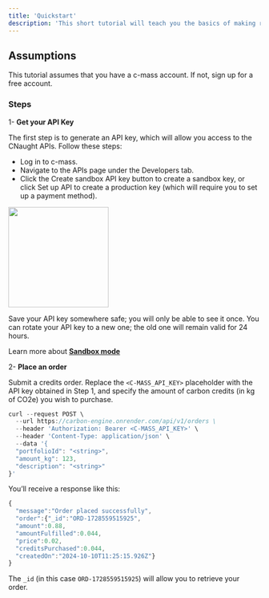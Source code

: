 ```yaml
---
title: 'Quickstart'
description: 'This short tutorial will teach you the basics of making requests to the c-mass APIs.'
---
```


## Assumptions

This tutorial assumes that you have a c-mass account. If not, sign up for a free account.

### Steps

1- **Get your API Key**

The first step is to generate an API key, which will allow you access to the CNaught APIs. Follow these steps:

- Log in to c-mass.
- Navigate to the APIs page under the Developers tab.
- Click the Create sandbox API key button to create a sandbox key, or click Set up API to create a production key (which will require you to set up a payment method).

<img height="200" src="/images/example1.png" />

<Warning>Save your API key somewhere safe; you will only be able to see it once. You can rotate your API key to a new one; the old one will remain valid for 24 hours.</Warning>

<Note>Learn more about <a href='/api-reference/introduction#sandbox-mode'>**Sandbox mode**</a></Note>


2- **Place an order**

Submit a credits order. Replace the `<C-MASS_API_KEY>` placeholder with the API key obtained in Step 1, and specify the amount of carbon credits (in kg of CO2e) you wish to purchase.

```javascript
curl --request POST \
  --url https://carbon-engine.onrender.com/api/v1/orders \
  --header 'Authorization: Bearer <C-MASS_API_KEY>' \
  --header 'Content-Type: application/json' \
  --data '{
  "portfolioId": "<string>",
  "amount_kg": 123,
  "description": "<string>"
}'
```
You’ll receive a response like this:

```javascript
{
  "message":"Order placed successfully",
  "order":{"_id":"ORD-1728559515925",
  "amount":0.88,
  "amountFulfilled":0.044,
  "price":0.02,
  "creditsPurchased":0.044,
  "createdOn":"2024-10-10T11:25:15.926Z"}
}
```

The `_id` (in this case `ORD-1728559515925`) will allow you to retrieve your order.